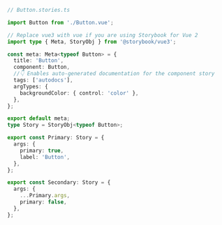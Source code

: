 ```ts
// Button.stories.ts

import Button from './Button.vue';

// Replace vue3 with vue if you are using Storybook for Vue 2
import type { Meta, StoryObj } from '@storybook/vue3';

const meta: Meta<typeof Button> = {
  title: 'Button',
  component: Button,
  //👇 Enables auto-generated documentation for the component story
  tags: ['autodocs'],
  argTypes: {
    backgroundColor: { control: 'color' },
  },
};

export default meta;
type Story = StoryObj<typeof Button>;

export const Primary: Story = {
  args: {
    primary: true,
    label: 'Button',
  },
};

export const Secondary: Story = {
  args: {
    ...Primary.args,
    primary: false,
  },
};
```
